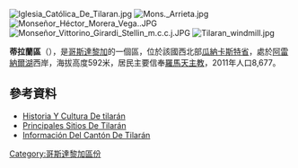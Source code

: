 [[Image:Iglesia_Católica_De_Tilaran.jpg|right]]
[[Image:Mons._Arrieta.jpg|thumb]]
[[Image:Monseñor_Héctor_Morera_Vega..JPG|thumb]]
[[Image:Monseñor_Vittorino_Girardi_Stellin_m.c.c.j.JPG|thumb]]
[[Image:Tilaran_windmill.jpg|thumb]]

'''蒂拉蘭區'''（{{lang-es|Tilarán}}），是[[哥斯達黎加|哥斯達黎加]]的一個區，位於該國西北部[[瓜納卡斯特省|瓜納卡斯特省]]，處於[[阿雷納爾湖|阿雷納爾湖]]西岸，海拔高度592米，居民主要信奉[[羅馬天主教|羅馬天主教]]，2011年人口8,677。

==參考資料==
*[https://web.archive.org/web/20140306092806/http://detilaran.com/blog/posicion-geografica-del-canton-de-tilaran/ Historia Y Cultura De tilarán]
*[https://web.archive.org/web/20161123183345/http://tilaran.net/ Principales Sitios De Tilarán]
*[https://web.archive.org/web/20150214160142/http://tilaran.info/ Información Del Cantón De Tilarán]

{{CostaRica-geo-stub}}
[[Category:哥斯達黎加區份|Category:哥斯達黎加區份]]